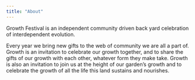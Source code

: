 ```yaml
---
title: "About"
---
```


Growth Festival is an independent community driven back yard celebration of interdependent evolution.

Every year we bring new gifts to the web of community we are all a part of. Growth is an invitation to celebrate our growth together, and to share the gifts of our growth with each other, whatever form they make take. Growth is also an invitation to join us at the height of our garden’s growth and to celebrate the growth of all the life this land sustains and nourishes.
